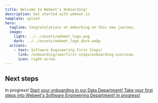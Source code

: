```yaml
---
title: Welcome to Webeet's Onboarding!
description: Get started with webeet.io
template: splash
hero:
  tagline: Congratulations on embarking on this new journey.
  image:
    light: ../../assets/webeet_logo.png
    dark: ../../assets/webeet_logo_dark.webp
  actions:
    - text: Software Engineering First Steps!
      link: /onboarding/swe/first-steps/onboarding-overview
      icon: right-arrow
---
```



## Next steps

<CardGrid stagger>
	<Card title="About Webeet" icon="rocket">
    In progress!
	</Card>
  <a class="domain" id="data" href="/onboarding/data/first-steps/onboarding-overview">
	  <Card title="Data" icon="seti:bazel">
      Start your onboarding in our Data Department!
	  </Card>
  </a>
  <a class="domain" id="software-engineering" href="/onboarding/swe/first-steps/onboarding-overview">
	  <Card title="Software Engineering" icon="vim">
      Take your first steps into Webeet's Software Engineering Department!
	  </Card>
  </a>
	<a class="domain" id="devsecops" href="/onboarding/cyber-security/first-steps/onboarding-overview">
    <Card title="DevSecOps" icon="seti:xml">
      In progress!
	  </Card>
  </a>
  </CardGrid>
